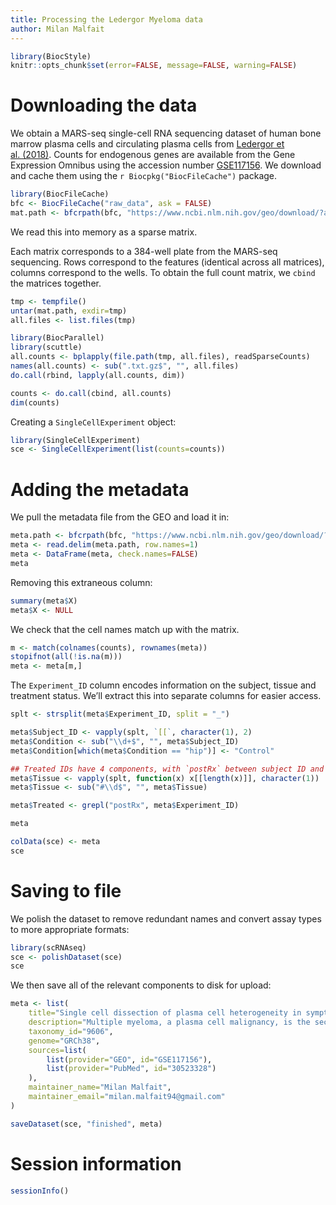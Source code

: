 ```yaml
---
title: Processing the Ledergor Myeloma data
author: Milan Malfait
---
```


```r
library(BiocStyle)
knitr::opts_chunk$set(error=FALSE, message=FALSE, warning=FALSE)
```

# Downloading the data

We obtain a MARS-seq single-cell RNA sequencing dataset of human bone marrow plasma cells and circulating plasma cells from [Ledergor et al. (2018)](https://doi.org/10.1038/s41591-018-0269-2).
Counts for endogenous genes are available from the Gene Expression Omnibus
using the accession number [GSE117156](https://www.ncbi.nlm.nih.gov/geo/query/acc.cgi?acc=GSE117156).
We download and cache them using the `r Biocpkg("BiocFileCache")` package.

```r
library(BiocFileCache)
bfc <- BiocFileCache("raw_data", ask = FALSE)
mat.path <- bfcrpath(bfc, "https://www.ncbi.nlm.nih.gov/geo/download/?acc=GSE117156&format=file")
```

We read this into memory as a sparse matrix.

Each matrix corresponds to a 384-well plate from the MARS-seq sequencing.
Rows correspond to the features (identical across all matrices), columns
correspond to the wells. To obtain the full count matrix, we `cbind` the
matrices together.

```r
tmp <- tempfile()
untar(mat.path, exdir=tmp)
all.files <- list.files(tmp)

library(BiocParallel)
library(scuttle)
all.counts <- bplapply(file.path(tmp, all.files), readSparseCounts)
names(all.counts) <- sub(".txt.gz$", "", all.files)
do.call(rbind, lapply(all.counts, dim))

counts <- do.call(cbind, all.counts)
dim(counts)
```

Creating a `SingleCellExperiment` object:

```r
library(SingleCellExperiment)
sce <- SingleCellExperiment(list(counts=counts))
```

# Adding the metadata

We pull the metadata file from the GEO and load it in:

```r
meta.path <- bfcrpath(bfc, "https://www.ncbi.nlm.nih.gov/geo/download/?acc=GSE117156&format=file&file=GSE117156%5Fmetadata%2Etxt%2Egz")
meta <- read.delim(meta.path, row.names=1)
meta <- DataFrame(meta, check.names=FALSE)
meta
```

Removing this extraneous column:

```r
summary(meta$X)
meta$X <- NULL
```

We check that the cell names match up with the matrix.

```r
m <- match(colnames(counts), rownames(meta))
stopifnot(all(!is.na(m)))
meta <- meta[m,]
```

The `Experiment_ID` column encodes information on the subject, tissue and
treatment status. We'll extract this into separate columns for easier access.

```r
splt <- strsplit(meta$Experiment_ID, split = "_")

meta$Subject_ID <- vapply(splt, `[[`, character(1), 2)
meta$Condition <- sub("\\d+$", "", meta$Subject_ID)
meta$Condition[which(meta$Condition == "hip")] <- "Control"

## Treated IDs have 4 components, with `postRx` between subject ID and tissue
meta$Tissue <- vapply(splt, function(x) x[[length(x)]], character(1))
meta$Tissue <- sub("#\\d$", "", meta$Tissue)

meta$Treated <- grepl("postRx", meta$Experiment_ID)

meta
```

```r
colData(sce) <- meta
sce
```

# Saving to file 

We polish the dataset to remove redundant names and convert assay types to more appropriate formats:

```r
library(scRNAseq)
sce <- polishDataset(sce)
sce
```

We then save all of the relevant components to disk for upload:

```r
meta <- list(
    title="Single cell dissection of plasma cell heterogeneity in symptomatic and asymptomatic myeloma",
    description="Multiple myeloma, a plasma cell malignancy, is the second most common blood cancer. Despite extensive research, disease heterogeneity is poorly characterized, hampering efforts for early diagnosis and improved treatments. Here, we apply single cell RNA sequencing to study the heterogeneity of 40 individuals along the multiple myeloma progression spectrum, including 11 healthy controls, demonstrating high interindividual variability that can be explained by expression of known multiple myeloma drivers and additional putative factors. We identify extensive subclonal structures for 10 of 29 individuals with multiple myeloma. In asymptomatic individuals with early disease and in those with minimal residual disease post-treatment, we detect rare tumor plasma cells with molecular characteristics similar to those of active myeloma, with possible implications for personalized therapies. Single cell analysis of rare circulating tumor cells allows for accurate liquid biopsy and detection of malignant plasma cells, which reflect bone marrow disease. Our work establishes single cell RNA sequencing for dissecting blood malignancies and devising detailed molecular characterization of tumor cells in symptomatic and asymptomatic patients.",
    taxonomy_id="9606",
    genome="GRCh38",
    sources=list(
        list(provider="GEO", id="GSE117156"),
        list(provider="PubMed", id="30523328")
    ),
    maintainer_name="Milan Malfait",
    maintainer_email="milan.malfait94@gmail.com"
)

saveDataset(sce, "finished", meta)
```

# Session information {-}

```r
sessionInfo()
```
